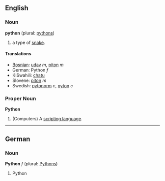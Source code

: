==English==
===Noun===
'''python''' (plural: [[pythons]])

#a type of [[snake]].

====Translations====
*[[Bosnian]]: [[udav]] ''m'', [[piton]] ''m''
*German: Python ''f''
*KiSwahili: [[chatu]]
*Slovene: [[piton]] ''m''
*Swedish:  [[pytonorm]] ''c'', [[pyton]] ''c''

===Proper Noun===
'''Python'''

# (Computers) A [[scripting language]].

----

==German==
===Noun===
'''Python''' ''f'' (plural: [[Pythons]])

#Python